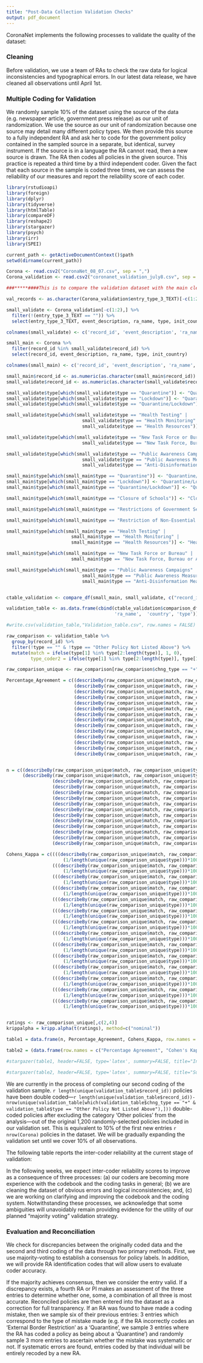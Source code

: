 ```yaml
---
title: "Post-Data Collection Validation Checks"
output: pdf_document
---
```



CoronaNet implements the following processes to validate the quality of the dataset:

### Cleaning {-}

Before validation, we use a team of RAs to check the raw data for logical inconsistencies and typographical errors. In our latest data release, we have cleaned all observations until April 1st.

### Multiple Coding for Validation {-}

We randomly sample 10% of the dataset using the source of the data (e.g. newspaper article, government press release) as our unit of randomization. We use the source as our unit of randomization because one source may detail many different policy types. We then provide this source to a fully independent RA and ask her to code for the government policy contained in the sampled source in a separate, but identical, survey instrument. If the source is in a language the RA cannot read, then a new source is drawn. The RA then codes all policies in the given source. This practice is repeated a third time by a third independent coder. Given the fact that each source in the sample is coded three times, we can assess the reliability of our measures and report the reliability score of each coder.

```r

library(rstudioapi)
library(foreign)
library(dplyr)
library(tidyverse)
library(htmlTable)
library(compareDF)
library(reshape2)
library(stargazer)
library(psych)
library(irr)
library(SPEI)

current_path <- getActiveDocumentContext()$path 
setwd(dirname(current_path))

Corona <- read.csv2("CoronaNet_08_07.csv", sep = ",")
Corona_validation <- read.csv2("coronanet_validation_july8.csv", sep = ",")#latest

###*****####This is to compare the validation dataset with the main clean dataset####

val_records <- as.character(Corona_validation$entry_type_3_TEXT)[-c(1:2)]

small_validate <- Corona_validation[-c(1:2),] %>%
  filter(!(entry_type_3_TEXT == "")) %>%
  select(entry_type_3_TEXT, event_description, ra_name, type, init_country) 

colnames(small_validate) <- c('record_id', 'event_description', 'ra_name', 'type', 'country')

small_main <- Corona %>%
  filter(record_id %in% small_validate$record_id) %>%
  select(record_id, event_description, ra_name, type, init_country)

colnames(small_main) <- c('record_id', 'event_description', 'ra_name', 'type', 'country')

small_main$record_id <- as.numeric(as.character(small_main$record_id))
small_validate$record_id <- as.numeric(as.character(small_validate$record_id))

small_validate$type[which(small_validate$type == "Quarantine")] <- "Quarantine/Lockdown"
small_validate$type[which(small_validate$type == "Lockdown")] <- "Quarantine/Lockdown"
small_validate$type[which(small_validate$type == "Quarantine/Lockdown")] <- "Quarantine/Lockdown"

small_validate$type[which(small_validate$type == "Health Testing" |
                            small_validate$type == "Health Monitoring" |
                            small_validate$type == "Health Resources")] <- "Health"

small_validate$type[which(small_validate$type == "New Task Force or Bureau" |
                            small_validate$type == "New Task Force, Bureau or Administrative Configuration")] <- "New Task Force, Bureau or Administrative Configuration"

small_validate$type[which(small_validate$type == "Public Awareness Campaigns" |
                            small_validate$type == "Public Awareness Measures" |
                            small_validate$type == "Anti-Disinformation Measures")] <- "Public Awareness Measures"

small_main$type[which(small_main$type == "Quarantine")] <- "Quarantine/Lockdown"
small_main$type[which(small_main$type == "Lockdown")] <- "Quarantine/Lockdown"
small_main$type[which(small_main$type == "Quarantine/Lockdown")] <- "Quarantine/Lockdown"

small_main$type[which(small_main$type == "Closure of Schools")] <- "Closure and Regulation of Schools"

small_main$type[which(small_main$type == "Restrictions of Government Services")] <- 'Restriction and Regulation of Government Services'

small_main$type[which(small_main$type == "Restriction of Non-Essential Businesses")] <- 'Restriction and Regulation of Businesses'

small_main$type[which(small_main$type == "Health Testing" |
                        small_main$type == "Health Monitoring" |
                        small_main$type == "Health Resources")] <- "Health"

small_main$type[which(small_main$type == "New Task Force or Bureau" |
                        small_main$type == "New Task Force, Bureau or Administrative Configuration")] <- "New Task Force, Bureau or Administrative Configuration"

small_main$type[which(small_main$type == "Public Awareness Campaigns" |
                            small_main$type == "Public Awareness Measures" |
                            small_main$type == "Anti-Disinformation Measures")] <- "Public Awareness Measures"


ctable_validation <- compare_df(small_main, small_validate, c("record_id"))

validation_table <- as.data.frame(cbind(ctable_validation$comparison_df[c('chng_type', 'record_id',
                                        'ra_name',  'country', 'type')]))

#write.csv(validation_table,"Validation_table.csv", row.names = FALSE)

raw_comparison <- validation_table %>% 
  group_by(record_id) %>%
  filter(!type == "" & !type == "Other Policy Not Listed Above") %>%
  mutate(match = ifelse(type[1] %in% type[2:length(type)], 1, 0),
         type_coder2 = ifelse(type[1] %in% type[2:length(type)], type[1], type[2]))

raw_comparison_unique <- raw_comparison[raw_comparison$chng_type == "+", c("record_id", "type", "match", "type_coder2")]

Percentage_Agreement = c((describeBy(raw_comparison_unique$match, raw_comparison_unique$type)$'Hygiene'$mean*100),
                         (describeBy(raw_comparison_unique$match, raw_comparison_unique$type)$'Restrictions of Mass Gatherings'$mean*100), 
                         (describeBy(raw_comparison_unique$match, raw_comparison_unique$type)$'Closure and Regulation of Schools'$mean*100), 
                         (describeBy(raw_comparison_unique$match, raw_comparison_unique$type)$'Restriction and Regulation of Businesses'$mean*100),
                         (describeBy(raw_comparison_unique$match, raw_comparison_unique$type)$'External Border Restrictions'$mean*100),
                         (describeBy(raw_comparison_unique$match, raw_comparison_unique$type)$'Internal Border Restrictions'$mean*100),
                         (describeBy(raw_comparison_unique$match, raw_comparison_unique$type)$'Curfew'$mean*100),
                         (describeBy(raw_comparison_unique$match, raw_comparison_unique$type)$'Declaration of Emergency'$mean*100),
                         (describeBy(raw_comparison_unique$match, raw_comparison_unique$type)$'Social Distancing'$mean*100),
                         (describeBy(raw_comparison_unique$match, raw_comparison_unique$type)$'Restriction and Regulation of Government Services'$mean*100),
                         (describeBy(raw_comparison_unique$match, raw_comparison_unique$type)$'Quarantine/Lockdown'$mean*100),
                         (describeBy(raw_comparison_unique$match, raw_comparison_unique$type)$'Health'$mean*100),
                         (describeBy(raw_comparison_unique$match, raw_comparison_unique$type)$'Public Awareness Measures'$mean*100),
                         (describeBy(raw_comparison_unique$match, raw_comparison_unique$type)$'New Task Force, Bureau or Administrative Configuration'$mean*100))


n = c((describeBy(raw_comparison_unique$match, raw_comparison_unique$type)$'Hygiene'$n),
      (describeBy(raw_comparison_unique$match, raw_comparison_unique$type)$'Restrictions of Mass Gatherings'$n), 
                 (describeBy(raw_comparison_unique$match, raw_comparison_unique$type)$'Closure and Regulation of Schools'$n),
                 (describeBy(raw_comparison_unique$match, raw_comparison_unique$type)$'Restriction and Regulation of Businesses'$n),
                 (describeBy(raw_comparison_unique$match, raw_comparison_unique$type)$'External Border Restrictions'$n),
                 (describeBy(raw_comparison_unique$match, raw_comparison_unique$type)$'Internal Border Restrictions'$n),
                 (describeBy(raw_comparison_unique$match, raw_comparison_unique$type)$'Curfew'$n),
                 (describeBy(raw_comparison_unique$match, raw_comparison_unique$type)$'Declaration of Emergency'$n),
                 (describeBy(raw_comparison_unique$match, raw_comparison_unique$type)$'Social Distancing'$n),
                 (describeBy(raw_comparison_unique$match, raw_comparison_unique$type)$'Restriction and Regulation of Government Services'$n),
                 (describeBy(raw_comparison_unique$match, raw_comparison_unique$type)$'Quarantine/Lockdown'$n),
                 (describeBy(raw_comparison_unique$match, raw_comparison_unique$type)$'Health'$n),
                 (describeBy(raw_comparison_unique$match, raw_comparison_unique$type)$'Public Awareness Measures'$n),
                 (describeBy(raw_comparison_unique$match, raw_comparison_unique$type)$'New Task Force, Bureau or Administrative Configuration'$n))

Cohens_Kappa = c((((describeBy(raw_comparison_unique$match, raw_comparison_unique$type)$'Hygiene'$mean*100) -
                     (1/length(unique(raw_comparison_unique$type)))*100) / (100 - (1/length(unique(raw_comparison_unique$type)))*100)),
                 (((describeBy(raw_comparison_unique$match, raw_comparison_unique$type)$'Restrictions of Mass Gatherings'$mean*100) -
                     (1/length(unique(raw_comparison_unique$type)))*100) / (100 - (1/length(unique(raw_comparison_unique$type)))*100)),
                 (((describeBy(raw_comparison_unique$match, raw_comparison_unique$type)$'Closure and Regulation of Schools'$mean*100) -
                     (1/length(unique(raw_comparison_unique$type)))*100) / (100 - (1/length(unique(raw_comparison_unique$type)))*100)),
                 (((describeBy(raw_comparison_unique$match, raw_comparison_unique$type)$'Restriction and Regulation of Businesses'$mean*100) -
                     (1/length(unique(raw_comparison_unique$type)))*100) / (100 - (1/length(unique(raw_comparison_unique$type)))*100)),
                 (((describeBy(raw_comparison_unique$match, raw_comparison_unique$type)$'External Border Restrictions'$mean*100) -
                     (1/length(unique(raw_comparison_unique$type)))*100) / (100 - (1/length(unique(raw_comparison_unique$type)))*100)),
                 (((describeBy(raw_comparison_unique$match, raw_comparison_unique$type)$'Internal Border Restrictions'$mean*100) -
                     (1/length(unique(raw_comparison_unique$type)))*100) / (100 - (1/length(unique(raw_comparison_unique$type)))*100)),
                 (((describeBy(raw_comparison_unique$match, raw_comparison_unique$type)$'Curfew'$mean*100) -
                     (1/length(unique(raw_comparison_unique$type)))*100) / (100 - (1/length(unique(raw_comparison_unique$type)))*100)),
                 (((describeBy(raw_comparison_unique$match, raw_comparison_unique$type)$'Declaration of Emergency'$mean*100) -
                     (1/length(unique(raw_comparison_unique$type)))*100) / (100 - (1/length(unique(raw_comparison_unique$type)))*100)),
                 (((describeBy(raw_comparison_unique$match, raw_comparison_unique$type)$'Social Distancing'$mean*100) -
                     (1/length(unique(raw_comparison_unique$type)))*100) / (100 - (1/length(unique(raw_comparison_unique$type)))*100)),
                 (((describeBy(raw_comparison_unique$match, raw_comparison_unique$type)$'Restriction and Regulation of Government Services'$mean*100) -
                     (1/length(unique(raw_comparison_unique$type)))*100) / (100 - (1/length(unique(raw_comparison_unique$type)))*100)),
                 (((describeBy(raw_comparison_unique$match, raw_comparison_unique$type)$'Quarantine/Lockdown'$mean*100) -
                     (1/length(unique(raw_comparison_unique$type)))*100) / (100 - (1/length(unique(raw_comparison_unique$type)))*100)),
                 (((describeBy(raw_comparison_unique$match, raw_comparison_unique$type)$'Health'$mean*100) -
                     (1/length(unique(raw_comparison_unique$type)))*100) / (100 - (1/length(unique(raw_comparison_unique$type)))*100)),
                 (((describeBy(raw_comparison_unique$match, raw_comparison_unique$type)$'Public Awareness Measures'$mean*100) -
                     (1/length(unique(raw_comparison_unique$type)))*100) / (100 - (1/length(unique(raw_comparison_unique$type)))*100)),
                 (((describeBy(raw_comparison_unique$match, raw_comparison_unique$type)$'New Task Force, Bureau or Administrative Configuration'$mean*100) -
                     (1/length(unique(raw_comparison_unique$type)))*100) / (100 - (1/length(unique(raw_comparison_unique$type)))*100)))


ratings <- raw_comparison_unique[,c(2,4)]
krippalpha = kripp.alpha(t(ratings), method=c("nominal"))

table1 = data.frame(n, Percentage_Agreement, Cohens_Kappa, row.names = c("Hygiene", "Restrictions of Mass Gatherings", "Closure and Regulation of Schools", "Restriction and Regulation of Businesses", "External Border Restrictions", "Internal Border Restrictions", "Curfew", "Declaration of Emergency", "Social Distancing", "Restriction and Regulation of Government Services", "Quarantine/Lockdown", "Health", "Public Awareness Measures", "New Task Force, Bureau or Administrative Configuration"))[order(-Percentage_Agreement),]

table2 = (data.frame(row.names = c("Percentage Agreement", "Cohen's Kappa", "Krippendorff’s Alpha"), c(mean(Percentage_Agreement), mean(Cohens_Kappa), krippalpha$value)))

#stargazer(table1, header=FALSE, type='latex', summary=FALSE, title="Inter-Coder Reliability Measures for On-Going Validation", covariate.labels = c("Policy", "(n)", "Percentage Agreement", "Cohen's Kappa (k)"), digits=2 )

#stargazer(table2, header=FALSE, type='latex', summary=FALSE, title="Summary Inter-coder Reliability Scores", covariate.labels = c("Measurement", ""), digits=2)

```

We are currently in the process of completing our second coding of the validation sample. `r length(unique(validation_table$record_id))` policies have been double coded---`r length(unique(validation_table$record_id))-nrow(unique(validation_table[which(validation_table$chng_type == "+" & validation_table$type == "Other Policy Not Listed Above"),]))` double-coded policies after excluding the category 'Other policies' from the analysis---out of the original 1,200 randomly-selected policies included in our validation set. This is equivalent to 10\% of the first new entries `r nrow(Corona)` policies in the dataset. We will be gradually expanding the validation set until we cover 10\% of all observations.

The following table reports the inter-coder reliability at the current stage of validation:

\begin{table}[!h]
\centering
\caption{Inter-Coder Reliability Measures for On-Going Validation}
\label{tab:validation}
\resizebox{\textwidth}{!}{%
\begin{tabular}{lccc}
\hline
\textbf{Policy} & \multicolumn{1}{c}{\textbf{(n)}} & \multicolumn{1}{c}{\textbf{Percentage Agreement}} & \multicolumn{1}{c}{\textbf{Cohen's Kappa (k)}} \\ \hline
Hygiene       & `r table1[c('Hygiene'),c('n')]` 
                                      & `r round(table1[c('Hygiene'),c('Percentage_Agreement')],1)` 
                                      & `r round(table1[c('Hygiene'),c('Cohens_Kappa')],2)` \\
                                      
Restrictions of Mass Gatherings       & `r table1[c('Restrictions of Mass Gatherings'),c('n')]` 
                                      & `r round(table1[c('Restrictions of Mass Gatherings'),c('Percentage_Agreement')],1)` 
                                      & `r round(table1[c('Restrictions of Mass Gatherings'),c('Cohens_Kappa')],2)` \\
                                
Closure and Regulation of Schools            & `r table1[c('Closure and Regulation of Schools'),c('n')]` 
                              & `r round(table1[c('Closure and Regulation of Schools'),c('Percentage_Agreement')],1)` 
                              & `r round(table1[c('Closure and Regulation of Schools'),c('Cohens_Kappa')],2)` \\
                      
External Border Restrictions  & `r table1[c('External Border Restrictions'),c('n')]` 
                              & `r round(table1[c('External Border Restrictions'),c('Percentage_Agreement')],1)` 
                              & `r round(table1[c('External Border Restrictions'),c('Cohens_Kappa')],2)` \\
                              
Curfew                        & `r table1[c('Curfew'),c('n')]` 
                              & `r round(table1[c('Curfew'),c('Percentage_Agreement')],1)` 
                              & `r round(table1[c('Curfew'),c('Cohens_Kappa')],2)` \\

Declaration of National Emergency & `r table1[c('Declaration of Emergency'),c('n')]` 
                              & `r round(table1[c('Declaration of Emergency'),c('Percentage_Agreement')],1)` 
                              & `r round(table1[c('Declaration of Emergency'),c('Cohens_Kappa')],2)` \\

Restriction and Regulation of Businesses & `r table1[c('Restriction and Regulation of Businesses'),c('n')]` 
                              & `r round(table1[c('Restriction and Regulation of Businesses'),c('Percentage_Agreement')],1)`
                              & `r round(table1[c('Restriction and Regulation of Businesses'),c('Cohens_Kappa')],2)` \\
                      
Internal Border Restrictions & `r table1[c('Internal Border Restrictions'),c('n')]` 
                              & `r round(table1[c('Internal Border Restrictions'),c('Percentage_Agreement')],1)` 
                              & `r round(table1[c('Internal Border Restrictions'),c('Cohens_Kappa')],2)` \\
                              
Quarantine/Lockdown & `r table1[c('Quarantine/Lockdown'),c('n')]` 
                              & `r round(table1[c('Quarantine/Lockdown'),c('Percentage_Agreement')],1)` 
                              & `r round(table1[c('Quarantine/Lockdown'),c('Cohens_Kappa')],2)` \\
                              
Health Measures  & `r table1[c('Health'),c('n')]` 
                              & `r round(table1[c('Health'),c('Percentage_Agreement')],1)` 
                              & `r round(table1[c('Health'),c('Cohens_Kappa')],2)` \\
                              
Restriction and Regulation of Government Services 
                    & `r table1[c('Restriction and Regulation of Government Services'),c('n')]` 
                    & `r round(table1[c('Restriction and Regulation of Government Services'),c('Percentage_Agreement')],1)` 
                    & `r round(table1[c('Restriction and Regulation of Government Services'),c('Cohens_Kappa')],2)` \\
                              
New Task Force, Bureau or Administrative Configuration 
              & `r table1[c('New Task Force, Bureau or Administrative Configuration'),c('n')]` 
              & `r round(table1[c('New Task Force, Bureau or Administrative Configuration'),c('Percentage_Agreement')],1)` 
              & `r round(table1[c('New Task Force, Bureau or Administrative Configuration'),c('Cohens_Kappa')],2)` \\
                            
Public Awareness Measures & `r table1[c('Public Awareness Measures'),c('n')]` 
              & `r round(table1[c('Public Awareness Measures'),c('Percentage_Agreement')],1)` 
              & `r round(table1[c('Public Awareness Measures'),c('Cohens_Kappa')],2)` \\
                  
Social Distancing & `r table1[c('Social Distancing'),c('n')]`
              & `r round(table1[c('Social Distancing'),c('Percentage_Agreement')],1)` 
              & `r round(table1[c('Social Distancing'),c('Cohens_Kappa')],2)` \\
 &  &  &  \\
 \hline
 \hline
 &  &  &  \\
\textbf{Summary Inter-coder Reliability Scores} &  &  &  \\
Percentage Agreement & \multicolumn{1}{c}{`r round(mean(Percentage_Agreement),2)`} & &  \\
Cohen's Kappa & \multicolumn{1}{c}{`r round(mean(Cohens_Kappa),2)`} & & \multicolumn{1}{l}{} \\
Krippendorff's alpha & \multicolumn{1}{c}{`r round(krippalpha$value,2)`} & & \multicolumn{1}{l}{} \\
 &  & & \\
\hline \hline
\end{tabular}
}
\end{table}

In the following weeks, we expect inter-coder reliability scores to improve as a consequence of three processes: (a) our coders are becoming more experience with the codebook and the coding tasks in general; (b) we are cleaning the dataset of obvious errors and logical inconsistencies; and, (c) we are working on clarifying and improving the codebook and the coding system. Notwithstanding these processes, we acknowledge that some ambiguities will unavoidably remain providing evidence for the utility of our planned "majority voting" validation strategy.

### Evaluation and Reconciliation {-}

We check for discrepancies between the originally coded data and the second and third coding of the data through two primary methods. First, we use majority-voting to establish a consensus for policy labels. In addition, we will provide RA identification codes that will allow users to evaluate coder accuracy.

If the majority achieves consensus, then we consider the entry valid. If a discrepancy exists, a fourth RA or PI makes an assessment of the three entries to determine whether one, some, a combination of all three is most accurate. Reconciled policies are then entered into the dataset as a correction for full transparency. If an RA was found to have made a coding mistake, then we sample six of their previous entries: 3 entries which correspond to the type of mistake made (e.g. if the RA incorrectly codes an 'External Border Restriction' as a 'Quarantine', we sample 3 entries where the RA has coded a policy as being about a 'Quarantine') and randomly sample 3 more entries to ascertain whether the mistake was systematic or not. If systematic errors are found, entries coded by that individual will be entirely recoded by a new RA.
